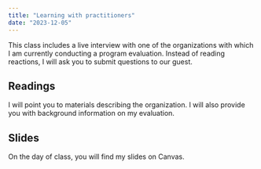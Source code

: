 ```yaml
---
title: "Learning with practitioners"
date: "2023-12-05"
---
```


This class includes a live interview with one of the organizations with which I am currently conducting a program evaluation. Instead of reading reactions, I will ask you to submit questions to our guest. 

## Readings

I will point you to materials describing the organization. I will also provide you with background information on my evaluation.

## Slides

On the day of class, you will find my slides on Canvas. 
